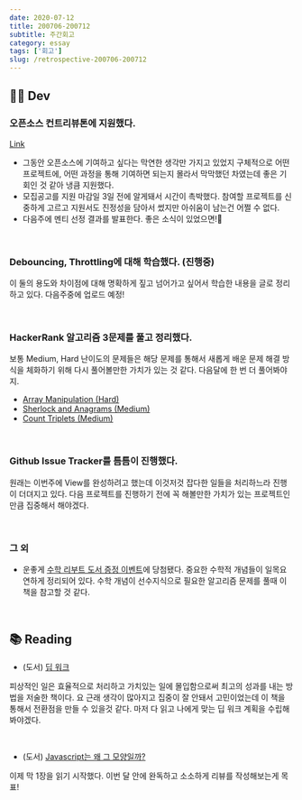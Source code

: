 ```yaml
---
date: 2020-07-12
title: 200706-200712
subtitle: 주간회고
category: essay
tags: ['회고']
slug: /retrospective-200706-200712
---
```


## 👩‍💻 Dev

### 오픈소스 컨트리뷰톤에 지원했다.

[Link](https://www.oss.kr/contributhon?fbclid=IwAR136Zb_fgAJBU_oYfAVARRCNbezQFzUWHwXqZQALcaXU-FQkJfUO7yKhzo)

- 그동안 오픈소스에 기여하고 싶다는 막연한 생각만 가지고 있었지 구체적으로 어떤 프로젝트에, 어떤 과정을 통해 기여하면 되는지 몰라서 막막했던 차였는데 좋은 기회인 것 같아 냉큼 지원했다.
- 모집공고를 지원 마감일 3일 전에 알게돼서 시간이 촉박했다. 참여할 프로젝트를 신중하게 고르고 지원서도 진정성을 담아서 썼지만 아쉬움이 남는건 어쩔 수 없다.
- 다음주에 멘티 선정 결과를 발표한다. 좋은 소식이 있었으면!🙏

<br />

### Debouncing, Throttling에 대해 학습했다. (진행중)

이 둘의 용도와 차이점에 대해 명확하게 짚고 넘어가고 싶어서 학습한 내용을 글로 정리하고 있다. 다음주중에 업로드 예정!

<br />

### HackerRank 알고리즘 3문제를 풀고 정리했다.

보통 Medium, Hard 난이도의 문제들은 해당 문제를 통해서 새롭게 배운 문제 해결 방식을 체화하기 위해 다시 풀어볼만한 가치가 있는 것 같다. 다음달에 한 번 더 풀어봐야지.

- [Array Manipulation (Hard)](https://github.com/reesekimm/algorithms/blob/master/HackerRank/array-manipulation.md)
- [Sherlock and Anagrams (Medium)](https://github.com/ProblemSolvedStudy/problem-solved/blob/master/hackerrank/hashmap-dictionary/sherlock-and-anagrams.md)
- [Count Triplets (Medium)](https://github.com/ProblemSolvedStudy/problem-solved/blob/master/hackerrank/hashmap-dictionary/count-triplets.md)

<br />

### Github Issue Tracker를 틈틈이 진행했다.

원래는 이번주에 View를 완성하려고 했는데 이것저것 잡다한 일들을 처리하느라 진행이 더뎌지고 있다. 다음 프로젝트를 진행하기 전에 꼭 해볼만한 가치가 있는 프로젝트인만큼 집중해서 해야겠다.

<br />

### 그 외

- 운좋게 [수학 리부트 도서 증정 이벤트](https://www.facebook.com/gaeraecom/photos/a.864878206966936/3036008289853906/)에 당첨됐다. 중요한 수학적 개념들이 일목요연하게 정리되어 있다. 수학 개념이 선수지식으로 필요한 알고리즘 문제를 풀때 이 책을 참고할 것 같다.

<br />

## 📚 Reading

- (도서) [딥 워크](http://www.yes24.com/Product/Goods/38286918)

피상적인 일은 효율적으로 처리하고 가치있는 일에 몰입함으로써 최고의 성과를 내는 방법을 저술한 책이다. 요 근래 생각이 많아지고 집중이 잘 안돼서 고민이었는데 이 책을 통해서 전환점을 만들 수 있을것 같다. 마저 다 읽고 나에게 맞는 딥 워크 계획을 수립해 봐야겠다.

<br />

- (도서) [Javascript는 왜 그 모양일까?](http://www.yes24.com/Product/Goods/90283410?Acode=101)

이제 막 1장을 읽기 시작했다. 이번 달 안에 완독하고 소소하게 리뷰를 작성해보는게 목표!
